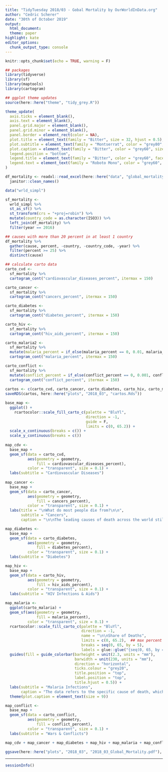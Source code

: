 ```yaml
---
title: "TidyTuesday 2018/03 - Gobal Mortality by OurWorldInData.org"
author: "Cedric Scherer"
date: "30th of October 2019"
output:
  html_document:
  theme: paper
highlight: kate
editor_options:
  chunk_output_type: console
---
```

  
```r
knitr::opts_chunk$set(echo = TRUE, warning = F)
```

```r
## packages
library(tidyverse)
library(sf)
library(maptools)
library(cartogram)

## ggplot theme updates
source(here::here("theme", "tidy_grey.R"))

theme_update(
  axis.ticks = element_blank(),
  axis.text = element_blank(),
  panel.grid.major = element_blank(),
  panel.grid.minor = element_blank(),
  panel.border = element_rect(color = NA),
  plot.title = element_text(family = "Bitter", size = 32, hjust = 0.5),
  plot.subtitle = element_text(family = "Montserrat", color = "grey80", size = 18, face = "bold", hjust = 0.5, margin = margin(b = 6)),
  plot.caption = element_text(family = "Bitter", color = "grey60", size = 14, hjust = 0.5, lineheight = 1.2),
  legend.position = "bottom",
  legend.title = element_text(family = "Bitter", color = "grey60", face = "bold", size = 14),
  legend.text = element_text(family = "Roboto Mono", color = "grey60", size = 10)
)
```

```r
df_mortality <- readxl::read_excel(here::here("data", "global_mortality.xlsx")) %>% 
  janitor::clean_names()

data("wrld_simpl")
```

```r
sf_mortality <- 
  wrld_simpl %>%
  st_as_sf() %>%
  st_transform(crs = "+proj=robin") %>% 
  mutate(country_code = as.character(ISO3)) %>% 
  left_join(df_mortality) %>% 
  filter(year == 2016)

## causes with more than 20 percent in at least 1 country
df_mortality %>% 
  gather(cause, percent, -country, -country_code, -year) %>% 
  filter(percent >= 25) %>% 
  distinct(cause)

## calculate carto data
carto_cvd <-
  sf_mortality %>% 
  cartogram_cont("cardiovascular_diseases_percent", itermax = 150)

carto_cancer <-
  sf_mortality %>% 
  cartogram_cont("cancers_percent", itermax = 150)

carto_diabetes <-
  sf_mortality %>% 
  cartogram_cont("diabetes_percent", itermax = 150)

carto_hiv <-
  sf_mortality %>% 
  cartogram_cont("hiv_aids_percent", itermax = 150)

carto_malaria2 <-
  sf_mortality %>% 
  mutate(malaria_percent = if_else(malaria_percent == 0, 0.01, malaria_percent)) %>% 
  cartogram_cont("malaria_percent", itermax = 150)

carto_conflict <-
  sf_mortality %>% 
  mutate(conflict_percent = if_else(conflict_percent == 0, 0.001, conflict_percent)) %>% 
  cartogram_cont("conflict_percent", itermax = 150)
  
cartos <- c(carto_cvd, carto_cancer, carto_diabetes, carto_hiv, carto_malaria, carto_conflict)
saveRDS(cartos, here::here("plots", "2018_03", "cartos.Rds"))
```


```r
base_map <-
  ggplot() +
    rcartocolor::scale_fill_carto_c(palette = "BluYl", 
                                    direction = -1, 
                                    guide = F,
                                    limits = c(0, 65.2)) +
  scale_x_continuous(breaks = c()) +
  scale_y_continuous(breaks = c())
  
map_cdv <- 
  base_map +
  geom_sf(data = carto_cvd, 
          aes(geometry = geometry, 
              fill = cardiovascular_diseases_percent),
          color = "transparent", size = 0.1) +
  labs(subtitle = "Cardiovascular Diseases")
  
map_cancer <- 
  base_map +
  geom_sf(data = carto_cancer, 
          aes(geometry = geometry, 
              fill = cancers_percent),
          color = "transparent", size = 0.1) +
  labs(title = "\nWhat do most people die from?\n\n",
       subtitle = "Cancers",
       caption = "\n\nThe leading causes of death across the world still vary significantly.\nThese Cartograms show causes of deaths in 2016 that exceeded 20 percent of total deaths in at least 1 country.\n\n")

map_diabetes <- 
  base_map +
  geom_sf(data = carto_diabetes, 
          aes(geometry = geometry, 
              fill = diabetes_percent),
          color = "transparent", size = 0.1) +
  labs(subtitle = "Diabetes")

map_hiv <- 
  base_map +
  geom_sf(data = carto_hiv, 
          aes(geometry = geometry, 
              fill = hiv_aids_percent),
          color = "transparent", size = 0.1) +
  labs(subtitle = "HIV Infections & Aids")

map_malaria <- 
  ggplot(carto_malaria) +
  geom_sf(aes(geometry = geometry, 
              fill = malaria_percent),
          color = "transparent", size = 0.1) +
  rcartocolor::scale_fill_carto_c(palette = "BluYl", 
                                  direction = -1, 
                                  name = "\n\nShare of Deaths",
                                  limits = c(0, 65.2),  ## max percent overall
                                  breaks = seq(0, 65, by = 5),
                                  labels = glue::glue("{seq(0, 65, by = 5)}%")) +
  guides(fill = guide_colorbar(barheight = unit(2.3, units = "mm"),  
                               barwidth = unit(230, units = "mm"),
                               direction = "horizontal",
                               ticks.colour = "grey20",
                               title.position = "top",
                               label.position = "top",
                               title.hjust = 0.5)) +
  labs(subtitle = "Malaria Infections", 
       caption = "The data refers to the specific cause of death, which is distinguished from risk factors for death, such as air pollution, diet and other lifestyle factors.\n\n\n\nVisualization by Cédric Scherer  •  Data by OurWorldInData.org\n") +
  theme(plot.caption = element_text(size = 9))

map_conflict <- 
  base_map +
  geom_sf(data = carto_conflict, 
          aes(geometry = geometry, 
              fill = conflict_percent),
          color = "transparent", size = 0.1) +
  labs(subtitle = "Wars & Conflicts")
```

```r
map_cdv + map_cancer + map_diabetes + map_hiv + map_malaria + map_conflict + plot_layout(ncol = 3)

ggsave(here::here("plots", "2018_03", "2018_03_Global_Mortality.pdf"), width = 18, height = 12.5, device = cairo_pdf)
```

***

```r
sessionInfo()
```

